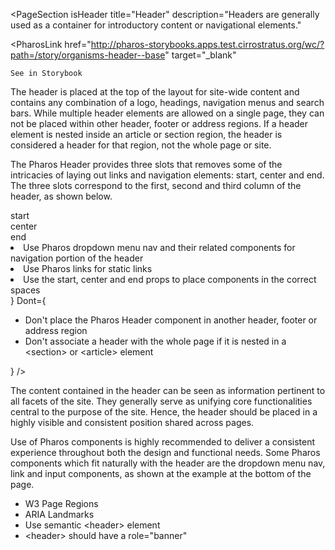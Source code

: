 
<PageSection
  isHeader
  title="Header"
  description="Headers are generally used as a container for introductory content or navigational elements."
>
  <PharosLink
    href="http://pharos-storybooks.apps.test.cirrostratus.org/wc/?path=/story/organisms-header--base"
    target="_blank"
  >
    See in Storybook
  </PharosLink>
</PageSection>

<PageSection title="Usage">
  <p>
    The header is placed at the top of the layout for site-wide content and contains any combination
    of a logo, headings, navigation menus and search bars. While multiple header elements are
    allowed on a single page, they can not be placed within other header, footer or address regions.
    If a header element is nested inside an article or section region, the header is considered a
    header for that region, not the whole page or site.
  </p>
  <p>
    The Pharos Header provides three slots that removes some of the intricacies of laying out links
    and navigation elements: start, center and end. The three slots correspond to the first, second
    and third column of the header, as shown below.
  </p>
  <PharosHeader>
    <div slot="start">start</div>
    <div slot="center">center</div>
    <div slot="end">end</div>
  </PharosHeader>
</PageSection>

<PageSection title="Best practices">
  <BestPractices
    Do={
      <ul>
        <li>
          Use Pharos dropdown menu nav and their related components for navigation portion of the
          header
        </li>
        <li>Use Pharos links for static links</li>
        <li>Use the start, center and end props to place components in the correct spaces</li>
      </ul>
    }
    Dont={
      <ul>
        <li>Don't place the Pharos Header component in another header, footer or address region</li>
        <li>
          Don't associate a header with the whole page if it is nested in a &lt;section&gt; or
          &lt;article&gt; element
        </li>
      </ul>
    }
  />
</PageSection>

<PageSection title="Content guidelines">
  <div style={{ marginBottom: 'var(--pharos-spacing-3-x)' }}>
    <PharosHeading
      level={'2'}
      preset={'6'}
      style={{ marginBottom: 'var(--pharos-spacing-1-x)' }}
    ></PharosHeading>
    <p>
      The content contained in the header can be seen as information pertinent to all facets of the
      site. They generally serve as unifying core functionalities central to the purpose of the
      site. Hence, the header should be placed in a highly visible and consistent position shared
      across pages.
    </p>
    <p>
      Use of Pharos components is highly recommended to deliver a consistent experience throughout
      both the design and functional needs. Some Pharos components which fit naturally with the
      header are the dropdown menu nav, link and input components, as shown at the example at the
      bottom of the page.
    </p>
  </div>
</PageSection>

<PageSection title="Relevant WCAG guidelines">
  <ul>
    <li>
      <PharosLink href="https://www.w3.org/WAI/tutorials/page-structure/regions/">
        W3 Page Regions
      </PharosLink>
    </li>
    <li>
      <PharosLink href="w3.org/TR/wai-aria-practices/examples/landmarks/HTML5.html">
        ARIA Landmarks
      </PharosLink>
    </li>
    <li>Use semantic &lt;header&gt; element</li>
    <li>&lt;header&gt; should have a role="banner"</li>
  </ul>
</PageSection>
